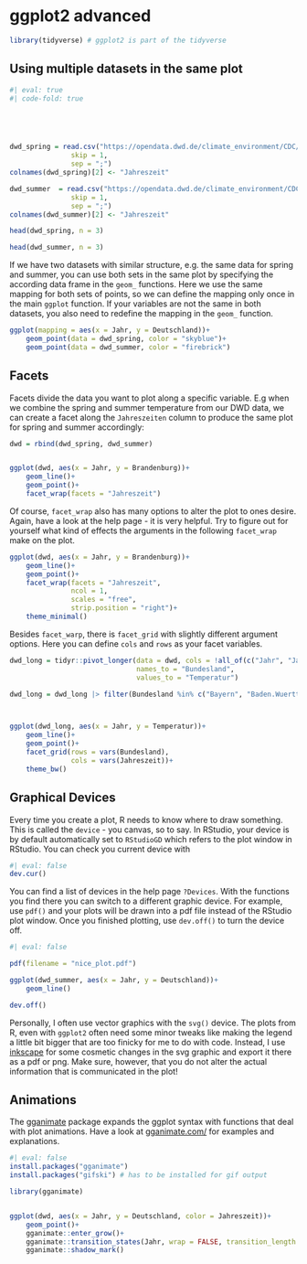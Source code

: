 # ggplot2 advanced


```r
library(tidyverse) # ggplot2 is part of the tidyverse
```



## Using multiple datasets in the same plot

```r
#| eval: true
#| code-fold: true





dwd_spring = read.csv("https://opendata.dwd.de/climate_environment/CDC/regional_averages_DE/seasonal/air_temperature_mean/regional_averages_tm_spring.txt",
               skip = 1,
               sep = ";")
colnames(dwd_spring)[2] <- "Jahreszeit"

dwd_summer  = read.csv("https://opendata.dwd.de/climate_environment/CDC/regional_averages_DE/seasonal/air_temperature_mean/regional_averages_tm_summer.txt",
               skip = 1,
               sep = ";")
colnames(dwd_summer)[2] <- "Jahreszeit"
```


```r
head(dwd_spring, n = 3)

head(dwd_summer, n = 3)
```

If we have two datasets with similar structure, e.g. the same data for spring and summer, you can use both sets in the same plot by specifying the according data frame in the `geom_` functions. Here we use the same mapping for both sets of points, so we can define the mapping only once in the main `ggplot` function. If your variables are not the same in both datasets, you also need to redefine the mapping in the `geom_` function.



```r
ggplot(mapping = aes(x = Jahr, y = Deutschland))+
    geom_point(data = dwd_spring, color = "skyblue")+
    geom_point(data = dwd_summer, color = "firebrick")
```



## Facets

Facets divide the data you want to plot along a specific variable. E.g when we combine the spring and summer temperature from our DWD data, we can create a facet along the `Jahreszeiten` column to produce the same plot for spring and summer accordingly:

```r

dwd = rbind(dwd_spring, dwd_summer)


ggplot(dwd, aes(x = Jahr, y = Brandenburg))+
    geom_line()+
    geom_point()+
    facet_wrap(facets = "Jahreszeit")
```


Of course, `facet_wrap` also has many options to alter the plot to ones desire. Again, have a look at the help page - it is very helpful.
Try to figure out for yourself what kind of effects the arguments in the following `facet_wrap` make on the plot.

```r
ggplot(dwd, aes(x = Jahr, y = Brandenburg))+
    geom_line()+
    geom_point()+
    facet_wrap(facets = "Jahreszeit",
               ncol = 1,
               scales = "free",
               strip.position = "right")+
    theme_minimal()
```


Besides `facet_warp`, there is `facet_grid` with slightly different argument options. Here you can define `cols` and `rows` as your facet variables. 



```r
dwd_long = tidyr::pivot_longer(data = dwd, cols = !all_of(c("Jahr", "Jahreszeit")),
                               names_to = "Bundesland",
                               values_to = "Temperatur")

dwd_long = dwd_long |> filter(Bundesland %in% c("Bayern", "Baden.Wuerttemberg", "Rheinland.Pfalz", "Hessen", "Sachsen"))



ggplot(dwd_long, aes(x = Jahr, y = Temperatur))+
    geom_line()+
    geom_point()+
    facet_grid(rows = vars(Bundesland),
               cols = vars(Jahreszeit))+
    theme_bw()
```




## Graphical Devices

Every time you create a plot, R needs to know where to draw something. This is called the `device` - you canvas, so to say.
In RStudio, your device is by default automatically set to `RStudioGD` which refers to the plot window in RStudio. You can check you current device with

```r
#| eval: false
dev.cur()
```


You can find a list of devices in the help page `?Devices`. With the functions you find there you can switch to a different graphic device.
For example, use `pdf()` and your plots will be drawn into a pdf file instead of the RStudio plot window.
Once you finished plotting, use `dev.off()` to turn the device off.


```r
#| eval: false

pdf(filename = "nice_plot.pdf")

ggplot(dwd_summer, aes(x = Jahr, y = Deutschland))+
    geom_line()

dev.off()
```

Personally, I often use vector graphics with the `svg()` device. The plots from R, even with `ggplot2` often need some minor tweaks like making the legend a little bit bigger that are too finicky for me to do with code. Instead, I use [inkscape](https://inkscape.org/) for some cosmetic changes in the svg graphic and export it there as a pdf or png. Make sure, however, that you do not alter the actual information that is communicated in the plot!



## Animations

The [gganimate](https://gganimate.com/) package expands the ggplot syntax with functions that deal with plot animations.
Have a look at [gganimate.com/](https://gganimate.com/) for examples and explanations.

```r
#| eval: false
install.packages("gganimate")
install.packages("gifski") # has to be installed for gif output
```


```r
library(gganimate)


ggplot(dwd, aes(x = Jahr, y = Deutschland, color = Jahreszeit))+
    geom_point()+
    gganimate::enter_grow()+
    gganimate::transition_states(Jahr, wrap = FALSE, transition_length = 5, state_length = 10)+
    gganimate::shadow_mark()

```

